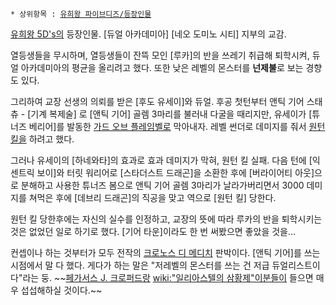 {{{#!html
<img src="http://rigvedawiki.net/r1/pds/0789_YGO_5D's_%ED%95%98%EC%9D%B4%ED%8A%B8%EB%A7%8C.jpg">
}}}
 * 상위항목 : [[유희왕 파이브디즈/등장인물]]

[[유희왕 5D's]]의 등장인물. [듀얼 아카데미아] [네오 도미노 시티] 지부의 교감.

열등생들을 무시하며, 열등생들이 잔뜩 모인 [루카]의 반을 쓰레기 취급해 퇴학시켜, 듀얼 아카데미아의 평균을 올리려고 했다. 또한 낮은 레벨의 몬스터를 '''넌제불'''로 보는 경향도 있다.

그리하여 교장 선생의 의뢰를 받은 [후도 유세이]와 듀얼. 후공 첫턴부터 앤틱 기어 스태츄  - [기계 복제술] 로 [앤틱 기어] 골렘 3마리를 불러내 다굴을 때리지만, 유세이가 [튜너즈 베리어]를 발동한 [[가드 오브 플레임벨]]로 막아내자. 레벨 썬더로 데미지를 줘서 [[원턴 킬]]을 하려고 했다.

그러나 유세이의 [하네와타]의 효과로 효과 데미지가 막혀, 원턴 킬 실패. 다음 턴에 [익센트릭 보이]와 터릿 워리어로 [스타더스트 드래곤]을 소환한 후에 [버라이어티 아웃]으로 분해하고 사용한 튜너즈 봄으로 앤틱 기어 골렘 3마리가 날라가버리면서 3000 데미지를 쳐먹은 후에 [데브리 드래곤]의 직공을 맞고 역으로 [원턴 킬] 당한다.

원턴 킬 당한후에는 자신의 실수를 인정하고, 교장의 뜻에 따라 루카의 반을 퇴학시키는 것은 없었던 일로 하기로 했다. [기어 타운]이라도 한 번 써봤으면 좋았을 것을...

컨셉이나 하는 것부터가 모두 전작의 [[크로노스 디 메디치]] 판박이다. [앤틱 기어]를 쓰는 시점에서 말 다 했다. 게다가 하는 말은 "저레벨의 몬스터를 쓰는 건 저급 듀얼리스트이다"라는 둥. ~~[[페가서스 J. 크로퍼드]]랑 [[wiki:"일리아스텔의 삼황제"이분들]]이 들으면 매우 섭섭해하실 것이다.~~
